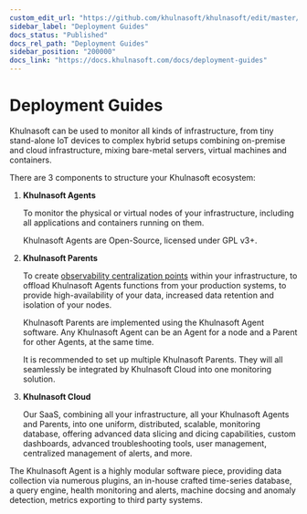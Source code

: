 ```yaml
---
custom_edit_url: "https://github.com/khulnasoft/khulnasoft/edit/master/docs/deployment-guides/README.md"
sidebar_label: "Deployment Guides"
docs_status: "Published"
docs_rel_path: "Deployment Guides"
sidebar_position: "200000"
docs_link: "https://docs.khulnasoft.com/docs/deployment-guides"
---
```


# Deployment Guides

Khulnasoft can be used to monitor all kinds of infrastructure, from tiny stand-alone IoT devices to complex hybrid setups combining on-premise and cloud infrastructure, mixing bare-metal servers, virtual machines and containers.

There are 3 components to structure your Khulnasoft ecosystem:

1. **Khulnasoft Agents**

   To monitor the physical or virtual nodes of your infrastructure, including all applications and containers running on them.

   Khulnasoft Agents are Open-Source, licensed under GPL v3+.

2. **Khulnasoft Parents**

   To create [observability centralization points](/docs/observability-centralization-points) within your infrastructure, to offload Khulnasoft Agents functions from your production systems, to provide high-availability of your data, increased data retention and isolation of your nodes.

   Khulnasoft Parents are implemented using the Khulnasoft Agent software. Any Khulnasoft Agent can be an Agent for a node and a Parent  for other Agents, at the same time.

   It is recommended to set up multiple Khulnasoft Parents. They will all seamlessly be integrated by Khulnasoft Cloud into one monitoring solution.

3. **Khulnasoft Cloud**

   Our SaaS, combining all your infrastructure, all your Khulnasoft Agents and Parents, into one uniform, distributed, scalable, monitoring database, offering advanced data slicing and dicing capabilities, custom dashboards, advanced troubleshooting tools, user management, centralized management of alerts, and more.

The Khulnasoft Agent is a highly modular software piece, providing data collection via numerous plugins, an in-house crafted time-series database, a query engine, health monitoring and alerts, machine docsing and anomaly detection, metrics exporting to third party systems.
